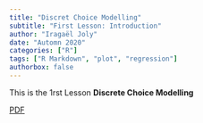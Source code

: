```yaml
---
title: "Discret Choice Modelling"
subtitle: "First Lesson: Introduction"
author: "Iragaël Joly"
date: "Automn 2020"
categories: ["R"]
tags: ["R Markdown", "plot", "regression"]
authorbox: false
---
```


This is the 1rst Lesson **Discrete Choice Modelling** 

[PDF](/Slides/010_Introduction_E3_v2.pdf)



